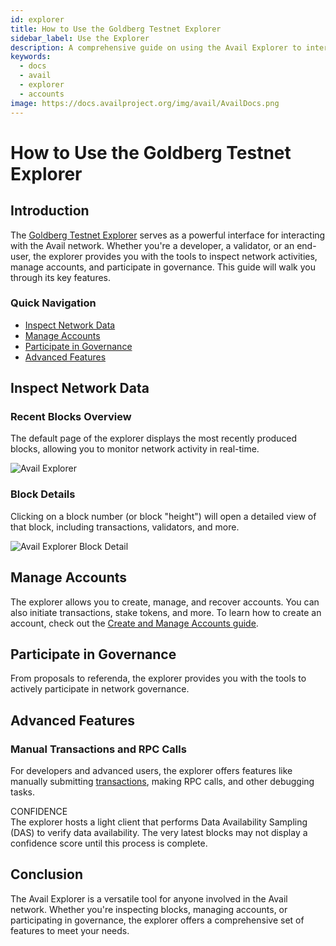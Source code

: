 ```yaml
---
id: explorer
title: How to Use the Goldberg Testnet Explorer
sidebar_label: Use the Explorer
description: A comprehensive guide on using the Avail Explorer to interact with the Avail network.
keywords:
  - docs
  - avail
  - explorer
  - accounts
image: https://docs.availproject.org/img/avail/AvailDocs.png
---
```


# How to Use the Goldberg Testnet Explorer

## Introduction

The [<ins>Goldberg Testnet Explorer</ins>](https://goldberg.avail.tools/) serves as a powerful interface for interacting with the Avail network. Whether you're a developer, a validator, or an end-user, the explorer provides you with the tools to inspect network activities, manage accounts, and participate in governance. This guide will walk you through its key features.

### Quick Navigation

- [Inspect Network Data](#inspect-network-data)
- [Manage Accounts](#manage-accounts)
- [Participate in Governance](#participate-in-governance)
- [Advanced Features](#advanced-features)

## Inspect Network Data

### Recent Blocks Overview

The default page of the explorer displays the most recently produced blocks, allowing you to monitor network activity in real-time.

![Avail Explorer](/img/avail/explorer.png)

### Block Details

Clicking on a block number (or block "height") will open a detailed view of that block, including transactions, validators, and more.

![Avail Explorer Block Detail](/img/avail/explorer-block-detail.png)

## Manage Accounts

The explorer allows you to create, manage, and recover accounts. You can also initiate transactions, stake tokens, and more. To learn how to create an account, check out the [<ins>Create and Manage Accounts guide</ins>](/docs/end-user-guide/accounts).

## Participate in Governance

From proposals to referenda, the explorer provides you with the tools to actively participate in network governance.

## Advanced Features

### Manual Transactions and RPC Calls

For developers and advanced users, the explorer offers features like manually submitting [transactions](https://docs.substrate.io/v3/concepts/extrinsics/), making RPC calls, and other debugging tasks.

<Callout type="info">
CONFIDENCE<br/>
The explorer hosts a light client that performs Data Availability Sampling (DAS) to verify data availability. The very latest blocks may not display a confidence score until this process is complete.
</Callout>

## Conclusion

The Avail Explorer is a versatile tool for anyone involved in the Avail network. Whether you're inspecting blocks, managing accounts, or participating in governance, the explorer offers a comprehensive set of features to meet your needs.
